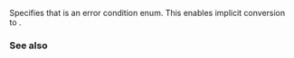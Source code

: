 {{cpp/title|is_error_condition_enum{{small|&lt;std::errc&gt;}}}}
{{cpp/error/errc/navbar}}
{{ddcl|header=system_error|since=c++11|
template&lt;&gt;
struct is_error_condition_enum&lt;std::errc&gt; : std::true_type;
}}

Specifies that {{lc|std::errc}} is an error condition enum. This enables implicit conversion to {{lc|std::error_condition}}.

{{cpp/types/integral_constant/inherit2|{{c|true}}|bool}}

===See also===
{{dsc begin}}
{{dsc inc|cpp/error/error condition/dsc is_error_condition_enum}}
{{dsc end}}

{{langlinks|ja|ru|zh}}